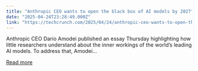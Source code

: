 ```yaml
---
title: "Anthropic CEO wants to open the black box of AI models by 2027"
date: "2025-04-24T23:28:49.000Z"
link: "https://techcrunch.com/2025/04/24/anthropic-ceo-wants-to-open-the-black-box-of-ai-models-by-2027/"
---
```


Anthropic CEO Dario Amodei&#160;published an essay&#160;Thursday highlighting how little researchers understand about the inner workings of the world&#8217;s leading AI models. To address that, Amodei...

[Read more](https://techcrunch.com/2025/04/24/anthropic-ceo-wants-to-open-the-black-box-of-ai-models-by-2027/)
